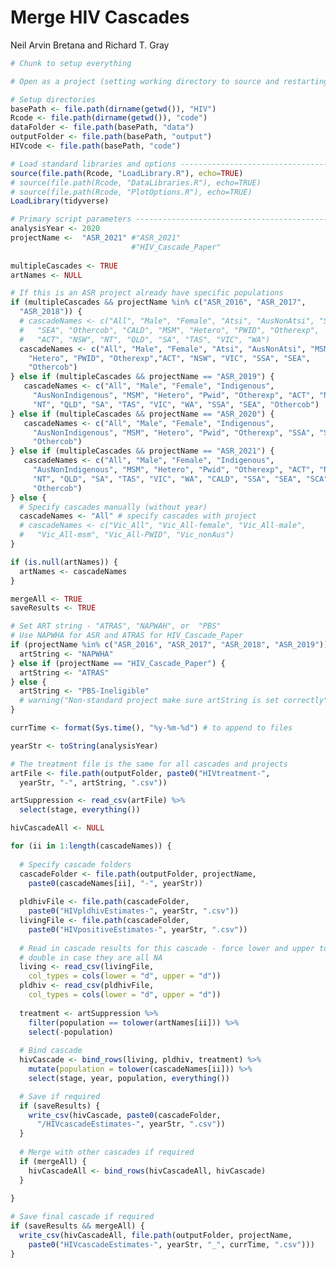 Merge HIV Cascades
==================
  
Neil Arvin Bretana and Richard T. Gray

```r
# Chunk to setup everything

# Open as a project (setting working directory to source and restarting R)

# Setup directories
basePath <- file.path(dirname(getwd()), "HIV")
Rcode <- file.path(dirname(getwd()), "code") 
dataFolder <- file.path(basePath, "data")
outputFolder <- file.path(basePath, "output")
HIVcode <- file.path(basePath, "code") 

# Load standard libraries and options -----------------------------------------
source(file.path(Rcode, "LoadLibrary.R"), echo=TRUE)
# source(file.path(Rcode, "DataLibraries.R"), echo=TRUE)
# source(file.path(Rcode, "PlotOptions.R"), echo=TRUE)
LoadLibrary(tidyverse)

# Primary script parameters ---------------------------------------------------
analysisYear <- 2020
projectName <-  "ASR_2021" #"ASR_2021" 
                           #"HIV_Cascade_Paper"
                           
multipleCascades <- TRUE
artNames <- NULL

# If this is an ASR project already have specific populations
if (multipleCascades && projectName %in% c("ASR_2016", "ASR_2017", 
  "ASR_2018")) {
  # cascadeNames <- c("All", "Male", "Female", "Atsi", "AusNonAtsi", "SSA",
  #   "SEA", "Othercob", "CALD", "MSM", "Hetero", "PWID", "Otherexp",
  #   "ACT", "NSW", "NT", "QLD", "SA", "TAS", "VIC", "WA")
  cascadeNames <- c("All", "Male", "Female", "Atsi", "AusNonAtsi", "MSM", 
    "Hetero", "PWID", "Otherexp","ACT", "NSW", "VIC", "SSA", "SEA",
    "Othercob")
} else if (multipleCascades && projectName == "ASR_2019") {  
   cascadeNames <- c("All", "Male", "Female", "Indigenous", 
     "AusNonIndigenous", "MSM", "Hetero", "Pwid", "Otherexp", "ACT", "NSW",
     "NT", "QLD", "SA", "TAS", "VIC", "WA", "SSA", "SEA", "Othercob")
} else if (multipleCascades && projectName == "ASR_2020") {  
   cascadeNames <- c("All", "Male", "Female", "Indigenous", 
     "AusNonIndigenous", "MSM", "Hetero", "Pwid", "Otherexp", "SSA", "SEA",
     "Othercob")
} else if (multipleCascades && projectName == "ASR_2021") {  
   cascadeNames <- c("All", "Male", "Female", "Indigenous", 
     "AusNonIndigenous", "MSM", "Hetero", "Pwid", "Otherexp", "ACT", "NSW",
     "NT", "QLD", "SA", "TAS", "VIC", "WA", "CALD", "SSA", "SEA", "SCA", 
     "Othercob")   
} else {
  # Specify cascades manually (without year)
  cascadeNames <- "All" # specify cascades with project 
  # cascadeNames <- c("Vic_All", "Vic_All-female", "Vic_All-male", 
  #   "Vic_All-msm", "Vic_All-PWID", "Vic_nonAus")
}

if (is.null(artNames)) {
  artNames <- cascadeNames
}

mergeAll <- TRUE
saveResults <- TRUE

# Set ART string - "ATRAS", "NAPWAH", or  "PBS"
# Use NAPWHA for ASR and ATRAS for HIV_Cascade_Paper
if (projectName %in% c("ASR_2016", "ASR_2017", "ASR_2018", "ASR_2019")) {
  artString <- "NAPWHA" 
} else if (projectName == "HIV_Cascade_Paper") {
  artString <- "ATRAS"
} else {
  artString <- "PBS-Ineligible"
  # warning("Non-standard project make sure artString is set correctly")
}

currTime <- format(Sys.time(), "%y-%m-%d") # to append to files

```

```r

yearStr <- toString(analysisYear)

# The treatment file is the same for all cascades and projects
artFile <- file.path(outputFolder, paste0("HIVtreatment-", 
  yearStr, "-", artString, ".csv"))

artSuppression <- read_csv(artFile) %>%
  select(stage, everything())

hivCascadeAll <- NULL

for (ii in 1:length(cascadeNames)) {
  
  # Specify cascade folders
  cascadeFolder <- file.path(outputFolder, projectName, 
    paste0(cascadeNames[ii], "-", yearStr))
  
  pldhivFile <- file.path(cascadeFolder, 
    paste0("HIVpldhivEstimates-", yearStr, ".csv"))
  livingFile <- file.path(cascadeFolder, 
    paste0("HIVpositiveEstimates-", yearStr, ".csv"))
  
  # Read in cascade results for this cascade - force lower and upper to be
  # double in case they are all NA
  living <- read_csv(livingFile, 
    col_types = cols(lower = "d", upper = "d"))
  pldhiv <- read_csv(pldhivFile, 
    col_types = cols(lower = "d", upper = "d"))
  
  treatment <- artSuppression %>%
    filter(population == tolower(artNames[ii])) %>%
    select(-population)
  
  # Bind cascade
  hivCascade <- bind_rows(living, pldhiv, treatment) %>%
    mutate(population = tolower(cascadeNames[ii])) %>%
    select(stage, year, population, everything())

  # Save if required
  if (saveResults) {
    write_csv(hivCascade, paste0(cascadeFolder, 
      "/HIVcascadeEstimates-", yearStr, ".csv"))
  }
  
  # Merge with other cascades if required
  if (mergeAll) {
    hivCascadeAll <- bind_rows(hivCascadeAll, hivCascade)
  }
  
}

# Save final cascade if required
if (saveResults && mergeAll) {
  write_csv(hivCascadeAll, file.path(outputFolder, projectName,
    paste0("HIVcascadeEstimates-", yearStr, "_", currTime, ".csv")))
}

```

